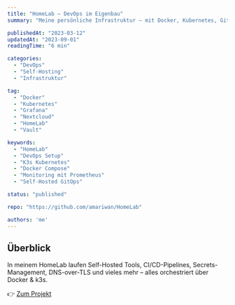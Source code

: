 ```yaml
---
title: "HomeLab – DevOps im Eigenbau"
summary: "Meine persönliche Infrastruktur – mit Docker, Kubernetes, GitOps, Monitoring (Grafana, Prometheus) und Services wie Nextcloud, Vault, etc."

publishedAt: "2023-03-12"
updatedAt: "2023-09-01"
readingTime: "6 min"

categories:
  - "DevOps"
  - "Self-Hosting"
  - "Infrastruktur"

tag:
  - "Docker"
  - "Kubernetes"
  - "Grafana"
  - "Nextcloud"
  - "HomeLab"
  - "Vault"

keywords:
  - "HomeLab"
  - "DevOps Setup"
  - "K3s Kubernetes"
  - "Docker Compose"
  - "Monitoring mit Prometheus"
  - "Self-Hosted GitOps"

status: "published"

repo: "https://github.com/amariwan/HomeLab"

authors: 'me'
---
```


## Überblick

In meinem HomeLab laufen Self-Hosted Tools, CI/CD-Pipelines, Secrets-Management, DNS-over-TLS und vieles mehr – alles orchestriert über Docker & k3s.

👉 [Zum Projekt](https://github.com/amariwan/HomeLab)
